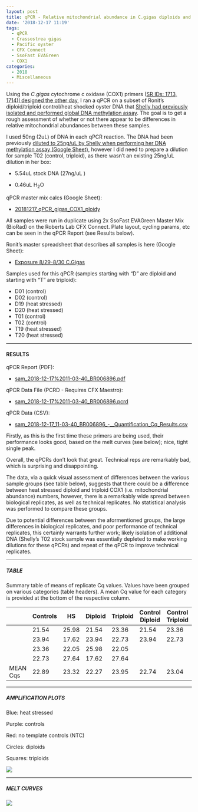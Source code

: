 ```yaml
---
layout: post
title: qPCR - Relative mitochondrial abundance in C.gigas diploids and triploids subjected to acute heat stress via COX1
date: '2018-12-17 11:19'
tags:
  - qPCR
  - Crassostrea gigas
  - Pacific oyster
  - CFX Connect
  - SsoFast EVAGreen
  - COX1
categories:
  - 2018
  - Miscellaneous
---
```

Using the _C.gigas_ cytochrome c oxidase (COX1) primers ([SR IDs: 1713, 1714](https://docs.google.com/spreadsheets/d/14m2kkFhxcoKWWIGoAD_7VOVsAg9wilME2UcSLqfnqLI/edit?usp=sharing&authkey=CP736rQK))[I designed the other day](https://robertslab.github.io/sams-notebook/2018/12/11/Primer-Design-Gigas-COX1-using-Primer3.html), I ran a qPCR on a subset of Ronit's diploid/triploid control/heat shocked oyster DNA that [Shelly had previously isolated and performed global DNA methylation assay](https://shellytrigg.github.io/12th-post/). The goal is to get a rough assessment of whether or not there appear to be differences in relative mitochondrial abundances between these samples.

I used 50ng (2uL) of DNA in each qPCR reaction. The DNA had been previously [diluted to 25ng/uL by Shelly when performing her DNA methylation assay (Google Sheet)](https://docs.google.com/spreadsheets/d/1t_Z4entkvU5W_z_m6xlGimbOnNGMB_O9avqDgDWt6Xs/edit#gid=0), however I did need to prepare a dilution for sample T02 (control, triploid), as there wasn't an existing 25ng/uL dilution in her box:

- 5.54uL stock DNA (27ng/uL )

- 0.46uL H<sub>2</sub>O

qPCR master mix calcs (Google Sheet):

- [20181217_qPCR_gigas_COX1_ploidy](https://docs.google.com/spreadsheets/d/1cD6X1zR-BcfZqxZBgEDgbJ8ClQ1DWPJ1BzSqgfA-_Yo/edit?usp=sharing)

All samples were run in duplicate using 2x SsoFast EVAGreen Master Mix (BioRad) on the Roberts Lab CFX Connect. Plate layout, cycling params, etc can be seen in the qPCR Report (see Results below).

Ronit's master spreadsheet that describes all samples is here (Google Sheet):

- [Exposure 8/29-8/30 C.Gigas](https://docs.google.com/spreadsheets/d/17mv8gMbmaldggA8Zf0RwBeNF_O4faY8dJFg31XO63K4/edit?usp=sharing)

Samples used for this qPCR (samples starting with "D" are diploid and starting with "T" are triploid):

- D01 (control)
- D02 (control)
- D19 (heat stressed)
- D20 (heat stressed)
- T01 (control)
- T02 (control)
- T19 (heat stressed)
- T20 (heat stressed)

---

#### RESULTS

qPCR Report (PDF):

- [sam_2018-12-17%2011-03-40_BR006896.pdf](http://owl.fish.washington.edu/Athaliana/qPCR_data/qPCR_reports/sam_2018-12-17%2011-03-40_BR006896.pdf)

qPCR Data File (PCRD - Requires CFX Maestro):

- [sam_2018-12-17%2011-03-40_BR006896.pcrd](http://owl.fish.washington.edu/scaphapoda/qPCR_data/cfx_connect_data/sam_2018-12-17%2011-03-40_BR006896.pcrd)

qPCR Data (CSV):

- [sam_2018-12-17_11-03-40_BR006896_-__Quantification_Cq_Results.csv](http://owl.fish.washington.edu/Athaliana/qPCR_data/sam_2018-12-17_11-03-40_BR006896_-__Quantification_Cq_Results.csv)


Firstly, as this is the first time these primers are being used, their performance looks good, based on the melt curves (see below); nice, tight single peak.

Overall, the qPCRs don't look that great. Technical reps are remarkably bad, which is surprising and disappointing.

The data, via a quick visual assessment of differences between the various sample groups (see table below), suggests that there could be a difference between heat stressed diploid and triploid COX1 (i.e. mitochondrial abundance) numbers, however, there is a remarkably wide spread between biological replicates, as well as technical replicates. No statistical analysis was performed to compare these groups.

Due to potential differences between the aformentioned groups, the large differences in biological replicates, and poor performance of technical replicates, this certainly warrants further work; likely isolation of additional DNA (Shelly's T02 stock sample was essentially depleted to make working dilutions for these qPCRs) and repeat of the qPCR to improve technical replicates.

---

##### TABLE

Summary table of means of replicate Cq values. Values have been grouped on various categories (table headers). A mean Cq value for each category is provided at the bottom of the respective column.

|          | Controls | HS    | Diploid | Triploid | Control Diploid | Control Triploid | HS diploid | HS triploid |
|----------|----------|-------|---------|----------|-----------------|------------------|------------|-------------|
|          | 21.54    | 25.98 | 21.54   | 23.36    | 21.54           | 23.36            | 25.98      | 22.05       |
|          | 23.94    | 17.62 | 23.94   | 22.73    | 23.94           | 22.73            | 17.62      | 27.64       |
|          | 23.36    | 22.05 | 25.98   | 22.05    |                 |                  |            |             |
|          | 22.73    | 27.64 | 17.62   | 27.64    |                 |                  |            |             |
| MEAN Cqs | 22.89    | 23.32 | 22.27   | 23.95    | 22.74           | 23.04            | 21.80      | 24.85       |

---

##### AMPLIFICATION PLOTS

Blue: heat stressed

Purple: controls

Red: no template controls (NTC)

Circles: diploids

Squares: triploids


![](http://owl.fish.washington.edu/Athaliana/qPCR_data/sam_2018-12-17_11-03-40_amp_plots.png)

---

##### MELT CURVES

![](http://owl.fish.washington.edu/Athaliana/qPCR_data/sam_2018-12-17_11-03-40_melt_plots.png)
